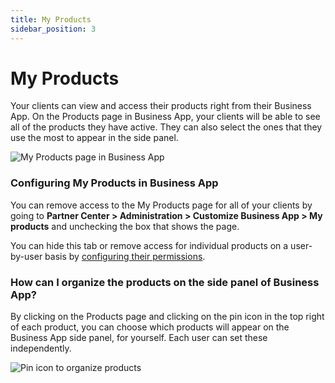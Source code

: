 ```yaml
---
title: My Products
sidebar_position: 3
---
```


# My Products

Your clients can view and access their products right from their Business App. On the Products page in Business App, your clients will be able to see all of the products they have active. They can also select the ones that they use the most to appear in the side panel.

![My Products page in Business App](./img/my-products-1.png)

### **Configuring My Products in Business App**

You can remove access to the My Products page for all of your clients by going to **Partner Center > Administration > Customize Business App > My products** and unchecking the box that shows the page.

You can hide this tab or remove access for individual products on a user-by-user basis by [configuring their permissions](/business-app/business-app-users/configuring-permissions-of-the-user).

### **How can I organize the products on the side panel of Business App?**

By clicking on the Products page and clicking on the pin icon in the top right of each product, you can choose which products will appear on the Business App side panel, for yourself. Each user can set these independently.

![Pin icon to organize products](./img/my-products-2.png)